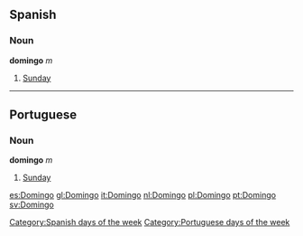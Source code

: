 ==Spanish==
===Noun===
'''domingo''' ''m''

#[[Sunday]]

----

== Portuguese ==
===Noun===
'''domingo''' ''m''

#[[Sunday]]

[[Category:Spanish days of the week]]
[[Category:Portuguese days of the week]]

[[es:Domingo]]
[[gl:Domingo]]
[[it:Domingo]]
[[nl:Domingo]]
[[pl:Domingo]]
[[pt:Domingo]]
[[sv:Domingo]]